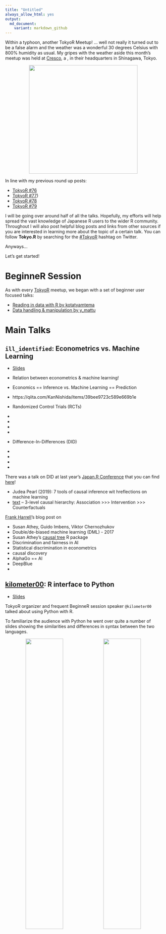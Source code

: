 ```yaml
---
title: "Untitled"
always_allow_html: yes
output: 
  md_document:
    variant: markdown_github
---
```


Within a typhoon, another TokyoR Meetup! ... well not really it turned out to be a false alarm and the weather was a wonderful 30 degrees Celsius with 800% humidity as usual. My gripes with the weather aside this month's meetup was held at [Cresco](), a , in their headquarters in Shinagawa, Tokyo.

<img src="https://i.imgur.com/UlstyyS.png" style="display: block; margin: auto;" width = "350" />

In line with my previous round up posts:

- [TokyoR #76](https://ryo-n7.github.io/2019-03-07-tokyoR-76-roundup/)
- [TokyoR #77](https://ryo-n7.github.io/2019-04-24-tokyoR-77/)) 
- [TokyoR #78](https://ryo-n7.github.io/2019-05-31-tokyoR-78-roundup/) 
- [TokyoR #79](https://ryo-n7.github.io/2019-07-05-tokyoR-79-roundup/)

I will be going over around half of all the talks. Hopefully, my efforts will help spread the vast knowledge of Japanese R users to the wider R community. Throughout I will also post helpful blog posts and links from other sources if you are interested in learning more about the topic of a certain talk. You can follow __Tokyo.R__ by searching for the [#TokyoR](https://twitter.com/hashtag/TokyoR) hashtag on Twitter.

Anyways...

Let's get started!

# BeginneR Session

As with every [TokyoR](http://tokyor.connpass.com/) meetup, we began with a set of beginner user focused talks:

- [Reading in data with R by kotatyamtema](https://www.slideshare.net/kotora_0507/tokyor79-beginnerssession1/kotora_0507/tokyor79-beginnerssession1)
- [Data handling & manipulation by y_mattu](https://ymattu.github.io/TokyoR80/slide.html)

# Main Talks

## `ill_identified`: Econometrics vs. Machine Learning
* [Slides](https://speakerdeck.com/ktgrstsh/relation-between-econometrics-and-machine-learning-ai-is-the-plan-the-plan-is-counterfactual)

- Relation between econometrics & machine learning! 
- Economics == Inference vs. Machine Learning == Prediction
- https://qiita.com/KanNishida/items/39bee9723c589e669b1e
- Randomized Control Trials (RCTs)
-
-
-
-
- Difference-In-Differences (DID)
-
-
-
-

There was a talk on DID at last year's [Japan.R Conference]() that you can find [here]()!

- Judea Pearl (2019): 7 tools of causal inference wit hreflections on machine learning
- [text](https://cacm.acm.org/magazines/2019/3/234929-the-seven-tools-of-causal-inference-with-reflections-on-machine-learning/fulltext)
-- 3-level causal hierarchy: Association >>> Intervention >>> Counterfactuals


[Frank Harrell]()'s blog post on [](https://www.fharrell.com/post/stat-ml/)


- Susan Athey, Guido Imbens, Viktor Chernozhukov
- Double/de-biased machine learning (DML) - 2017
- Susan Athey's [causal tree](https://t.co/OW8VFGtjRr) R package
- Discrimination and fairness in AI 
- Statistical discrimination in econometrics
- causal discovery
- AlphaGo == AI
- DeepBlue
-

## [kilometer00](): R interface to Python
* [Slides]()

TokyoR organizer and frequent BeginneR session speaker `@kilometer00` talked about using Python with R. 

To familiarize the audience with Python he went over quite a number of slides showing the similarities and differences in syntax between the two languages.

<p float="left" align="center">
<img src="../assets/2019-07-05-tokyoR-79-roundup_files/whatisdata.JPG" width="49%" />
<img src="../assets/2019-07-05-tokyoR-79-roundup_files/whatisdata2.JPG" width="49%" />
</p>

{reticulate} package

- differences in programming with R vs. Python (var assignment, var naming, var type, etc.)
- {reticulate}
- isolated + independent environment >>> sandboxed Python in virtual environment 
-- security + reproducibility
- `Pipenv` >>> sandboxed python manager 
-- create virtualenv
- install.package(reticulate)
-- attach the python virtualenv! >>> `use_python()`
-- `py_config()` check your version, other sessionInfo
- `source_python()` >>> import python source file
- benchmark test for reading in csv files
- use Python in RMD: ```{python}   import pandas as pd blahblah ```
-- share py-object between chunks!
- import R object to a Python chunk using prefix `r.ObjectName`
- import python object to R chunk
- Using python interactively within an R session
- `reticulate::repl_python()` 
`>>> a = 1 `
`>>> import pandas as pd`
`>>>> df = r.iris`
`>>> ESC`  escape back to R!
`>>> import pyper` Run R in Python in R!!
`>>> r = pyper.R()`
`>>> r("set.seed(71)")`

# LTs

## @wkwk_soprano 	Rでグラフつくるの！ 	[資料]
* [Slides](https://speakerdeck.com/wmichi/rdegurahuzuo-rufalse)
- network graph
- looks cool but need data! lol
- >> I'll just create one myself! 
- ONE PIECE dataset!!!!!!!!!!
- character relationships between the pirates etc. 
- Volume 1-23 >>> 
- `network` package 
- graph embedding
- Large-scale Information Network E (LINE)


## @gepuro tidyverse.orgの翻訳
* [Slides](https://t.co/xPwQZDMhAN?amp=1)

Organizer of the annual [Japan.R Conference](http://japanr.net/)

After being involved in the Japanese translation of [Feature Engineering for Machine Learning: Principles and Techniques for Data Scientists](), `@gepuro` thought about trying his hand at translating `tidyverse.org` in Japanese!

In recent months there have been big changes in major `tidyverse` packages such as {dplyr} and {ggplot2} with accompanying articles to boot. These articles especially the new pivot functions vignette are the ones `@gepuro` and fellow TokyoR community members such as `@Atsusy` have slowly began work on in the past few weeks.

- new `dplyr`, new `ggplot2` etc.
- Github >>> gitlocalize translation tool
- LEFT original vs. RIGHT translation
- Create Review Request >>> PR 
- 

Similar to the talk from [useR! 2019]() by Riva Quiroga on translating the "R for Data Science" book and R data sets into Spanish, which is covered in my blogpost  [here](https://ryo-n7.github.io/2019-07-21-user2019-reflections/).

In other news there was an announcement that this year's Japan.R Conference will be on December 7th!

# Food, Drinks, and Conclusion

`TokyoR` happens almost monthly and it’s a great way to mingle with Japanese R users as it's the largest regular meetup here in Japan. We're finally taking a break next month so the next meetup will be on September 28 and it will be a special session in __Shiny__!

Talks in English are also welcome so if you’re ever in Tokyo come join us!